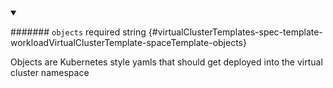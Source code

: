 
<details className="config-field" data-expandable="false" open>
<summary>

####### `objects` <span className="config-field-required" data-required="false">required</span> <span className="config-field-type">string</span> <span className="config-field-default"></span> <span className="config-field-enum"></span> {#virtualClusterTemplates-spec-template-workloadVirtualClusterTemplate-spaceTemplate-objects}

Objects are Kubernetes style yamls that should get deployed into the virtual cluster namespace

</summary>



</details>
